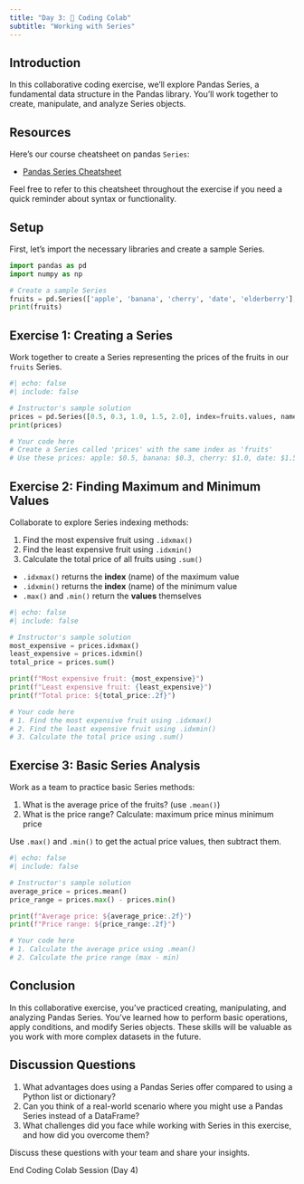 ```yaml
---
title: "Day 3: 🙌 Coding Colab"
subtitle: "Working with Series"
---
```


## Introduction

In this collaborative coding exercise, we'll explore Pandas Series, a fundamental data structure in the Pandas library. You'll work together to create, manipulate, and analyze Series objects.

## Resources

Here's our course cheatsheet on pandas `Series`:

- [Pandas Series Cheatsheet](../cheatsheets/pandas_series.qmd)

Feel free to refer to this cheatsheet throughout the exercise if you need a quick reminder about syntax or functionality.

## Setup

First, let's import the necessary libraries and create a sample Series.

```python
import pandas as pd
import numpy as np

# Create a sample Series
fruits = pd.Series(['apple', 'banana', 'cherry', 'date', 'elderberry'], name='Fruits')
print(fruits)
```

## Exercise 1: Creating a Series

Work together to create a Series representing the prices of the fruits in our `fruits` Series.

```python
#| echo: false
#| include: false

# Instructor's sample solution
prices = pd.Series([0.5, 0.3, 1.0, 1.5, 2.0], index=fruits.values, name='Prices')
print(prices)
```

```python
# Your code here
# Create a Series called 'prices' with the same index as 'fruits'
# Use these prices: apple: $0.5, banana: $0.3, cherry: $1.0, date: $1.5, elderberry: $2.0

```

## Exercise 2: Finding Maximum and Minimum Values

Collaborate to explore Series indexing methods:

1. Find the most expensive fruit using `.idxmax()`
2. Find the least expensive fruit using `.idxmin()`  
3. Calculate the total price of all fruits using `.sum()`

:::{.callout-tip}
- `.idxmax()` returns the **index** (name) of the maximum value
- `.idxmin()` returns the **index** (name) of the minimum value
- `.max()` and `.min()` return the **values** themselves
:::

```python
#| echo: false
#| include: false

# Instructor's sample solution
most_expensive = prices.idxmax()
least_expensive = prices.idxmin()
total_price = prices.sum()

print(f"Most expensive fruit: {most_expensive}")
print(f"Least expensive fruit: {least_expensive}")
print(f"Total price: ${total_price:.2f}")
```

```python
# Your code here
# 1. Find the most expensive fruit using .idxmax()
# 2. Find the least expensive fruit using .idxmin()
# 3. Calculate the total price using .sum()

```

## Exercise 3: Basic Series Analysis

Work as a team to practice basic Series methods:

1. What is the average price of the fruits? (use `.mean()`)
2. What is the price range? Calculate: maximum price minus minimum price

:::{.callout-tip}
Use `.max()` and `.min()` to get the actual price values, then subtract them.
:::

```python
#| echo: false
#| include: false

# Instructor's sample solution
average_price = prices.mean()
price_range = prices.max() - prices.min()

print(f"Average price: ${average_price:.2f}")
print(f"Price range: ${price_range:.2f}")
```

```python
# Your code here
# 1. Calculate the average price using .mean()
# 2. Calculate the price range (max - min)

```

## Conclusion

In this collaborative exercise, you've practiced creating, manipulating, and analyzing Pandas Series. You've learned how to perform basic operations, apply conditions, and modify Series objects. These skills will be valuable as you work with more complex datasets in the future.

## Discussion Questions

1. What advantages does using a Pandas Series offer compared to using a Python list or dictionary?
2. Can you think of a real-world scenario where you might use a Pandas Series instead of a DataFrame?
3. What challenges did you face while working with Series in this exercise, and how did you overcome them?

Discuss these questions with your team and share your insights.

::: {.center-text .body-text-xl .teal-text}
End Coding Colab Session (Day 4)
:::


